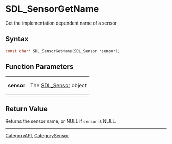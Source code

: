 = SDL_SensorGetName =

Get the implementation dependent name of a sensor 

== Syntax ==

<syntaxhighlight lang='c'>
const char* SDL_SensorGetName(SDL_Sensor *sensor);
</syntaxhighlight>

== Function Parameters ==

{|
|'''sensor'''
|The [[SDL_Sensor]] object
|}

== Return Value ==

Returns the sensor name, or NULL if <code>sensor</code> is NULL.

----
[[CategoryAPI]], [[CategorySensor]]


